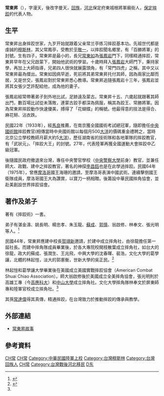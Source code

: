 {{Infobox military person
| honorific_prefix  = 
| name              = 常東昇
| honorific_suffix  = 
| image         = 
| image_size    = 
| alt           = 
| caption       = 
| native_name       = 
| native_name_lang  = 
| birth_name    = 
| other_name    =
| nickname      = 
| birth_date    = 1911年
| birth_place   = {{QING|直隸省}}[[保定府|保定府]]
| death_date    = {{death year and age|1986|1911}}
| death_place   = {{TWN}}
| nationality   = {{ROC}}
| placeofburial_label = 
| placeofburial = 
| placeofburial_coordinates = <!-- {{Coord|LAT|LONG|display=inline,title}} -->
| allegiance    = {{ROCA}}
| branch        = 
| serviceyears  = 
| rank          = 上校
| servicenumber = <!-- Do not use data from primary sources such as service records -->
| unit          = 
| commands      = 
| battles_label = 
| battles       = 
| awards        =
| memorials     =
| spouse        = <!-- Add spouse if reliably sourced -->
| relations     = 常達偉
| laterwork     = 
| signature     = 
| signature_size =
| signature_alt =
| website       = <!-- {{URL|example.com}} -->
| module        = 
}}
{{Infobox sportsperson
| honorific_prefix          = 
| name                      = 常東昇
| honorific_suffix          = 
| image                     = 
| image_size                = 
| alt                       = 
| caption                   = 
| headercolor               = 
| real_name                 = 
| native_name               = 
| native_name_lang          = 
| romanizedname             = 
| english_name              = 
| birth_name                = 
| nickname                  = 
| nationality               = {{ROC}}
| ethnicity                 = 
| hometown                  = 
| citizenship               = 
| birth_date                = 1911年
| birth_place               = {{QING|直隸省}}[[保定府|保定府]]
| death_date                = {{death year and age|1986|1911}}
| death_place               = {{TWN}}
| resting_place             = 
| resting_place_coordinates = 
| monuments                 = 
| residence                 = 
| education                 = 
| alma_mater                = 
| occupation                = 
| years_active              = 1928 - 1983
| employer                  = 
| agent                     = 
| height                    = 
| weight                    = 
| spouse                    = 張少芝
| life_partner              = 
| other_interests           = 
| website                   = 
| module                    = 
| country                   = 
| sport                     = 角力、武術
| disability                = 
| disability_class          = 
| rank                      = 
| event                     = 
| universityteam            = 
| collegeteam               = 
| league                    = 
| league_type               = 
| club                      = 
| team                      = 
| turnedpro                 = 
| partner                   = 
| former_partner            = 
| coach                     = 張鳳岩
| retired                   = 1975年
| coaching                  = 張燕林、朱玉龍、林奉文、簡東明
| module2                   = 
| worlds                    = 
| regionals                 = 
| nationals                 = 
{{ubl
 |'''中華民國37年全國運動會男子組'''：摔角中乙級第一名
}}
| olympics                  = 
| paralympics               = 
| highestranking            = 
| pb                        = 
| medaltemplates            = 
{{MedalCountry | {{ROC}} }}
{{MedalSport | 男子摔角}}
{{MedalCompetition|中華民國全國運動會}}
{{MedalGold  | 1948年中華民國上海市|}}
| show-medals               = 
| module3                   = 
| updated                   = 2016年10月20日
}}
'''常東昇'''（{{bd|1911年||1986年|catIdx=Chang,常}}），字漫天，後改字曼天，[[回族|回族]]，[[河北|河北]]保定府東城根將軍廟街人，[[保定摔跤|保定摔跤]]的代表人物。

== 生平 ==

常東昇出身摔跤世家，九岁开始就跟着父亲常兰亭练习摔跤基本功。先祖世代都是虔誠的[[穆斯林|穆斯林]]，其父常鳳亭，受教於[[平敬一|平敬一]]，以摔跤聞名鄉里，有「百勝將軍」的封號。生有四子，常東昇是最小的，長兄[[常東如|常東如]]為[[張鳳岩|張鳳岩]]門下，同樣精通摔跤，常東昇早年在父兄啟蒙下，開始他武術的學習。十歲時拜入[[張鳳岩|張鳳岩]]大師門下，秉持家學，再加上大師指導，兄弟四人很快就展露頭角，有「常門四虎」之稱，其中又以常東昇最為傑出。常東如因病早逝，死前將其弟常東昇托付其師，因為兩家比鄰而居，又是世交，張鳳岩對於常東昇悉心教導。常東昇追隨張鳳岩十三年，張鳳岩並將其女張少芝許配給他，成為他的妻子。

張鳳岩經常帶著弟子到外地比試，足跡遠及蒙古。常東昇十五、六歲起就跟著其師出門，數百場比試從未落敗，連蒙古跤手都深為佩服，稱其為跤王、常勝將軍。因為常東昇摔跤動作快速優美，搏得了「花蝴蝶」的稱號。他最得意的技法是得合、麻花掰、沾衣跌。

民國22年（1933年），經[[馬良_(民國)|馬良]]推薦，在南京獲全國國術考試總冠軍，隨即擔任[[中央國術館|中央國術館]]摔跤教官(相傳當時中央國術館以每個月500[[大洋|大洋]]的價碼重金禮聘之，當時北京公立學校教師月薪大約5[[大洋|大洋]])，歷任湖南省的技術隊和各地軍隊的摔跤教官，有「武狀元」、「摔跤大王」的封號。27年，代表陸軍再獲全國運動大會摔跤中乙級冠軍。

後隨國民政府撤退來台灣，專任中央警官學校（[[中央警察大學|中央警察大學]]前身）教官，並兼任師大、政戰、建中之摔跤教官，著名的神探[[李昌鈺|李昌鈺]]也是在此學過摔跤。民國64年（1975年），曾應[[摩洛哥|摩洛哥]]國王海珊的邀請，至摩洛哥表演中國武術。連續擊倒國王衛隊成員，摩洛哥國王大為讚賞，以寶刀一柄相贈。後籌設中華民國摔角協會，並赴美創設世界摔跤協會。

== 著作及弟子 ==

著有《摔跤術》一書。

弟子有湛金濤、姚長明、楊忠孝、朱玉龍、[[蘇成|蘇成]]、[[郭慎|郭慎]]、翁啟修、林奉文、張光明等人。<ref>{{cite book |author1=莊嘉仁、郭愼 |editor=林伯修 |title=臺灣百年體育人物誌 第九輯 |publisher=臺灣身體文化學會 |isbn=9789868906327 |url=https://bodyculture.org.tw/wp-content/uploads/2018/06/%E4%BA%BA%E7%89%A9%E8%AA%8C%E7%AC%AC9%E8%BC%AF-%E4%B8%80%E4%BB%A3%E8%B7%A4%E7%8E%8B%E5%BF%AB%E8%B7%A4%E8%8A%B1%E8%9D%B4%E8%9D%B6-%E5%B8%B8%E6%9D%B1%E6%98%87.pdf |accessdate=2021-03-29 |archive-date=2021-04-15 |archive-url=https://web.archive.org/web/20210415084401/https://bodyculture.org.tw/wp-content/uploads/2018/06/%E4%BA%BA%E7%89%A9%E8%AA%8C%E7%AC%AC9%E8%BC%AF-%E4%B8%80%E4%BB%A3%E8%B7%A4%E7%8E%8B%E5%BF%AB%E8%B7%A4%E8%8A%B1%E8%9D%B4%E8%9D%B6-%E5%B8%B8%E6%9D%B1%E6%98%87.pdf |dead-url=no }}</ref>

民國44年，常東昇應建中校長[[賀翊新|賀翊新]]邀請，於建中成立摔角社，由徐龍擔任第一屆社長。而建中摔角隊成員畢業後，於各大專院校開枝散葉成立摔角社，如台大的徐龍，政大的蘇成、張潤生、王兆飛，中興大學的沈春暉、裴浩，文化大學的葛學讓，北體的林起愷，淡大的郭憲衡，世新大學的吳正民。<ref name="中國摔角基本教練">{{cite book |author1=林奉文 |title=中國摔角基本教練 |date=2009 |publisher=春暉 |isbn=978-986-6950-98-8 |page=18}}</ref>

林起愷和葛學讓大學畢業後在美國成立美國實戰摔跤協會（American Combat Shuai Chiao Association）。師大翁啟修後於美國成立全美摔角協會，張光明則於高雄工專（今[[高應科大|高應科大]]）和[[中山大學|中山大學]]成立摔角社。文化大學摔角隊林奉文於屏東師專和陸軍官校成立摔角社。<ref name="中國摔角基本教練" />

其孫[[常達偉|常達偉]]得其真傳，精通摔跤，在台灣致力於推動摔跤的傳承與教學。

==外部連結==
*[http://iwalkthecircle.wordpress.com/2008/05/14/story-of-chang-tung-sheng%E5%B8%B8%E6%9D%B1%E6%98%87%EF%BC%881911%EF%BC%8D1986%EF%BC%89/ 常東昇故事] {{Wayback|url=http://iwalkthecircle.wordpress.com/2008/05/14/story-of-chang-tung-sheng%E5%B8%B8%E6%9D%B1%E6%98%87%EF%BC%881911%EF%BC%8D1986%EF%BC%89/ |date=20160827212906 }}
{{DEFAULTSORT:Ch常}}

==參考資料==

{{reflist}}

[[Category:台灣武術家|CH常]]
[[Category:中國武術家|CH常]]
[[Category:中華民國陸軍上校|Category:中華民國陸軍上校]]
[[Category:台灣穆斯林|Category:台灣穆斯林]]
[[Category:台灣回族人|Category:台灣回族人]]
[[Category:保定人|CH常]]
[[Category:台灣戰後河北移民|Category:台灣戰後河北移民]]
[[Category:常姓|D东]]